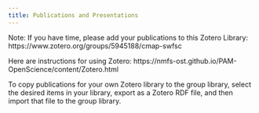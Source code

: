 ```yaml
---
title: Publications and Presentations
---
```


Note: 
If you have time, please add your publications to this Zotero Library:
https://www.zotero.org/groups/5945188/cmap-swfsc

Here are instructions for using Zotero:
https://nmfs-ost.github.io/PAM-OpenScience/content/Zotero.html

To copy publications for your own Zotero library to the group library, select the desired items in your library, export as a Zotero RDF file, and then import that file to the group library. 